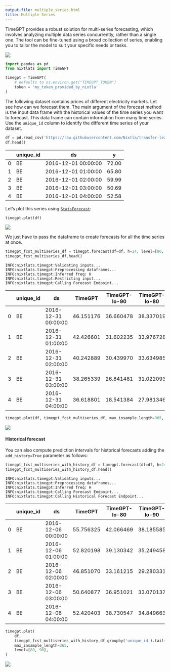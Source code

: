 ```yaml
---
output-file: multiple_series.html
title: Multiple Series
---
```



TimeGPT provides a robust solution for multi-series forecasting, which
involves analyzing multiple data series concurrently, rather than a
single one. The tool can be fine-tuned using a broad collection of
series, enabling you to tailor the model to suit your specific needs or
tasks.

[![](https://colab.research.google.com/assets/colab-badge.svg)](https://colab.research.google.com/github/Nixtla/nixtla/blob/main/nbs/docs/tutorials/6_multiple_series.ipynb)

```python
import pandas as pd
from nixtlats import TimeGPT
```


```python
timegpt = TimeGPT(
    # defaults to os.environ.get("TIMEGPT_TOKEN")
    token = 'my_token_provided_by_nixtla'
)
```

The following dataset contains prices of different electricity markets.
Let see how can we forecast them. The main argument of the forecast
method is the input data frame with the historical values of the time
series you want to forecast. This data frame can contain information
from many time series. Use the `unique_id` column to identify the
different time series of your dataset.

```python
df = pd.read_csv('https://raw.githubusercontent.com/Nixtla/transfer-learning-time-series/main/datasets/electricity-short.csv')
df.head()
```

|     | unique_id | ds                  | y     |
|-----|-----------|---------------------|-------|
| 0   | BE        | 2016-12-01 00:00:00 | 72.00 |
| 1   | BE        | 2016-12-01 01:00:00 | 65.80 |
| 2   | BE        | 2016-12-01 02:00:00 | 59.99 |
| 3   | BE        | 2016-12-01 03:00:00 | 50.69 |
| 4   | BE        | 2016-12-01 04:00:00 | 52.58 |

Let’s plot this series using
[`StatsForecast`](https://github.com/Nixtla/statsforecast):

```python
timegpt.plot(df)
```

![](/nixtla/docs/tutorials/6_multiple_series_files/figure-markdown_strict/cell-6-output-1.png)

We just have to pass the dataframe to create forecasts for all the time
series at once.

```python
timegpt_fcst_multiseries_df = timegpt.forecast(df=df, h=24, level=[80, 90])
timegpt_fcst_multiseries_df.head()
```

``` text
INFO:nixtlats.timegpt:Validating inputs...
INFO:nixtlats.timegpt:Preprocessing dataframes...
INFO:nixtlats.timegpt:Inferred freq: H
INFO:nixtlats.timegpt:Restricting input...
INFO:nixtlats.timegpt:Calling Forecast Endpoint...
```

|     | unique_id | ds                  | TimeGPT   | TimeGPT-lo-90 | TimeGPT-lo-80 | TimeGPT-hi-80 | TimeGPT-hi-90 |
|-----|-----------|---------------------|-----------|---------------|---------------|---------------|---------------|
| 0   | BE        | 2016-12-31 00:00:00 | 46.151176 | 36.660478     | 38.337019     | 53.965334     | 55.641875     |
| 1   | BE        | 2016-12-31 01:00:00 | 42.426601 | 31.602235     | 33.976728     | 50.876475     | 53.250968     |
| 2   | BE        | 2016-12-31 02:00:00 | 40.242889 | 30.439970     | 33.634985     | 46.850794     | 50.045809     |
| 3   | BE        | 2016-12-31 03:00:00 | 38.265339 | 26.841481     | 31.022093     | 45.508585     | 49.689197     |
| 4   | BE        | 2016-12-31 04:00:00 | 36.618801 | 18.541384     | 27.981346     | 45.256256     | 54.696218     |

```python
timegpt.plot(df, timegpt_fcst_multiseries_df, max_insample_length=365, level=[80, 90])
```

![](/nixtla/docs/tutorials/6_multiple_series_files/figure-markdown_strict/cell-8-output-1.png)

#### Historical forecast

You can also compute prediction intervals for historical forecasts
adding the `add_history=True` parameter as follows:

```python
timegpt_fcst_multiseries_with_history_df = timegpt.forecast(df=df, h=24, level=[80, 90], add_history=True)
timegpt_fcst_multiseries_with_history_df.head()
```

``` text
INFO:nixtlats.timegpt:Validating inputs...
INFO:nixtlats.timegpt:Preprocessing dataframes...
INFO:nixtlats.timegpt:Inferred freq: H
INFO:nixtlats.timegpt:Calling Forecast Endpoint...
INFO:nixtlats.timegpt:Calling Historical Forecast Endpoint...
```

|     | unique_id | ds                  | TimeGPT   | TimeGPT-lo-80 | TimeGPT-lo-90 | TimeGPT-hi-80 | TimeGPT-hi-90 |
|-----|-----------|---------------------|-----------|---------------|---------------|---------------|---------------|
| 0   | BE        | 2016-12-06 00:00:00 | 55.756325 | 42.066469     | 38.185585     | 69.446180     | 73.327064     |
| 1   | BE        | 2016-12-06 01:00:00 | 52.820198 | 39.130342     | 35.249458     | 66.510054     | 70.390938     |
| 2   | BE        | 2016-12-06 02:00:00 | 46.851070 | 33.161215     | 29.280331     | 60.540926     | 64.421810     |
| 3   | BE        | 2016-12-06 03:00:00 | 50.640877 | 36.951021     | 33.070137     | 64.330732     | 68.211616     |
| 4   | BE        | 2016-12-06 04:00:00 | 52.420403 | 38.730547     | 34.849663     | 66.110258     | 69.991142     |

```python
timegpt.plot(
    df, 
    timegpt_fcst_multiseries_with_history_df.groupby('unique_id').tail(365 + 24), 
    max_insample_length=365, 
    level=[80, 90],
)
```

![](/nixtla/docs/tutorials/6_multiple_series_files/figure-markdown_strict/cell-10-output-1.png)

